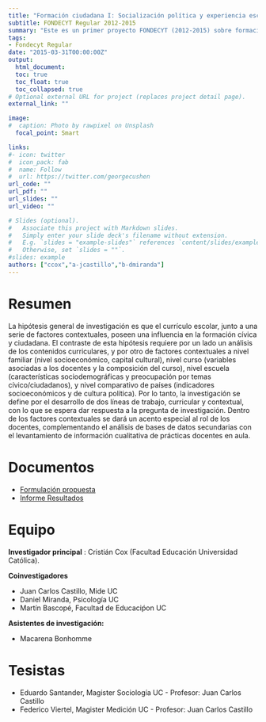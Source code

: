 ```yaml
---
title: "Formación ciudadana I: Socialización política y experiencia escolar - Chile en contexto internacional"
subtitle: FONDECYT Regular 2012-2015
summary: "Este es un primer proyecto FONDECYT (2012-2015) sobre formación ciudadana en que trabajamos junto a Cristián Cox (investigador principal) y Daniel Miranda. El producto central es el libro Aprendizaje de la Ciudadanía"
tags:
- Fondecyt Regular
date: "2015-03-31T00:00:00Z"
output:
  html_document:
  toc: true
  toc_float: true
  toc_collapsed: true
# Optional external URL for project (replaces project detail page).
external_link: ""

image:
#  caption: Photo by rawpixel on Unsplash
  focal_point: Smart

links:
#- icon: twitter
#  icon_pack: fab
#  name: Follow
#  url: https://twitter.com/georgecushen
url_code: ""
url_pdf: ""
url_slides: ""
url_video: ""

# Slides (optional).
#   Associate this project with Markdown slides.
#   Simply enter your slide deck's filename without extension.
#   E.g. `slides = "example-slides"` references `content/slides/example-slides.md`.
#   Otherwise, set `slides = ""`.
#slides: example
authors: ["ccox","a-jcastillo","b-dmiranda"]
---
```

# Resumen
 
La hipótesis general de investigación es que el currículo escolar, junto a una serie de factores
contextuales, poseen una influencia en la formación cívica y ciudadana. El contraste de esta
hipótesis requiere por un lado un análisis de los contenidos curriculares, y por otro de factores
contextuales a nivel familiar (nivel socioeconómico, capital cultural), nivel curso (variables
asociadas a los docentes y la composición del curso), nivel escuela (características
sociodemográficas y preocupación por temas cívico/ciudadanos), y nivel comparativo de países
(indicadores socioeconómicos y de cultura política). Por lo tanto, la investigación se define por
el desarrollo de dos líneas de trabajo, curricular y contextual, con lo que se espera dar
respuesta a la pregunta de investigación. Dentro de los factores contextuales se dará un
acento especial al rol de los docentes, complementando el análisis de bases de datos
secundarias con el levantamiento de información cualitativa de prácticas docentes en aula.

# Documentos

- [Formulación propuesta](formulacion-fondecyt-ciudadania1.pdf)
- [Informe Resultados](1120630E2014.pdf)

# Equipo

**Investigador principal** : Cristián Cox (Facultad Educación Universidad Católica).

**Coinvestigadores**

- Juan Carlos Castillo, Mide UC
- Daniel Miranda, Psicología UC
- Martín Bascopé, Facultad de Educaciṕon UC

**Asistentes de investigación:**

- Macarena Bonhomme

# Tesistas

- Eduardo Santander, Magister Sociología UC - Profesor:  Juan Carlos Castillo
- Federico Viertel, Magister Medición UC - Profesor:  Juan Carlos Castillo
